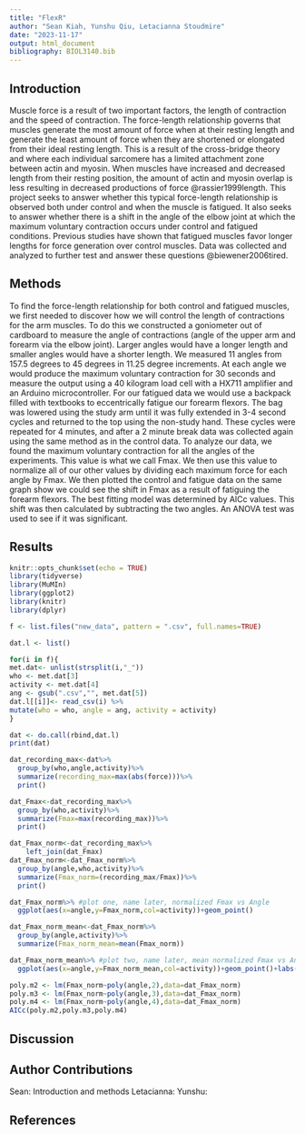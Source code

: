 ```yaml
---
title: "FlexR"
author: "Sean Kiah, Yunshu Qiu, Letacianna Stoudmire"
date: "2023-11-17"
output: html_document
bibliography: BIOL3140.bib
---
```

## Introduction

Muscle force is a result of two important factors, the length of contraction and the speed of contraction. The force-length relationship governs that muscles generate the most amount of force when at their resting length and generate the least amount of force when they are shortened or elongated from their ideal resting length. This is a result of the cross-bridge theory and where each individual sarcomere has a limited attachment zone between actin and myosin. When muscles have increased and decreased length from their resting position, the amount of actin and myosin overlap is less resulting in decreased productions of force @rassier1999length. This project seeks to answer whether this typical force-length relationship is observed both under control and when the muscle is fatigued. It also seeks to answer whether there is a shift in the angle of the elbow joint at which the maximum voluntary contraction occurs under control and fatigued conditions. Previous studies have shown that fatigued muscles favor longer lengths for force generation over control muscles. Data was collected and analyzed to further test and answer these questions @biewener2006tired.

## Methods

To find the force-length relationship for both control and fatigued muscles, we first needed to discover how we will control the length of contractions for the arm muscles. To do this we constructed a goniometer out of cardboard to measure the angle of contractions (angle of the upper arm and forearm via the elbow joint). Larger angles would have a longer length and smaller angles would have a shorter length. We measured 11 angles from 157.5 degrees to 45 degrees in 11.25 degree increments. At each angle we would produce the maximum voluntary contraction for 30 seconds and measure the output using a 40 kilogram load cell with a HX711 amplifier and an Arduino microcontroller. For our fatigued data we would use a backpack filled with textbooks to eccentrically fatigue our forearm flexors. The bag was lowered using the study arm until it was fully extended in 3-4 second cycles and returned to the top using the non-study hand. These cycles were repeated for 4 minutes, and after a 2 minute break data was collected again using the same method as in the control data. 
To analyze our data, we found the maximum voluntary contraction for all the angles of the experiments. This value is what we call Fmax. We then use this value to normalize all of our other values by dividing each maximum force for each angle by Fmax. We then plotted the control and fatigue data on the same graph show we could see the shift in Fmax as a result of fatiguing the forearm flexors. The best fitting model was determined by AICc values. This shift was then calculated by subtracting the two angles. An ANOVA test was used to see if it was significant. 

## Results

```r
knitr::opts_chunk$set(echo = TRUE)
library(tidyverse)
library(MuMIn)
library(ggplot2)
library(knitr)
library(dplyr)
```
```r
f <- list.files("new_data", pattern = ".csv", full.names=TRUE)

dat.l <- list()

for(i in f){
met.dat<- unlist(strsplit(i,"_"))
who <- met.dat[3]
activity <- met.dat[4]
ang <- gsub(".csv","", met.dat[5])
dat.l[[i]]<- read_csv(i) %>%
mutate(who = who, angle = ang, activity = activity)
}

dat <- do.call(rbind,dat.l)
print(dat)

dat_recording_max<-dat%>%
  group_by(who,angle,activity)%>%
  summarize(recording_max=max(abs(force)))%>%
  print()

dat_Fmax<-dat_recording_max%>%
  group_by(who,activity)%>%
  summarize(Fmax=max(recording_max))%>%
  print()

dat_Fmax_norm<-dat_recording_max%>%
    left_join(dat_Fmax)
dat_Fmax_norm<-dat_Fmax_norm%>%
  group_by(angle,who,activity)%>%
  summarize(Fmax_norm=(recording_max/Fmax))%>%
  print()
```
```r
dat_Fmax_norm%>% #plot one, name later, normalized Fmax vs Angle
  ggplot(aes(x=angle,y=Fmax_norm,col=activity))+geom_point()

dat_Fmax_norm_mean<-dat_Fmax_norm%>%
  group_by(angle,activity)%>%
  summarize(Fmax_norm_mean=mean(Fmax_norm))

dat_Fmax_norm_mean%>% #plot two, name later, mean normalized Fmax vs Angle
  ggplot(aes(x=angle,y=Fmax_norm_mean,col=activity))+geom_point()+labs(y="Mean Normalized Fmax", x="Angle")
```
```r
poly.m2 <- lm(Fmax_norm~poly(angle,2),data=dat_Fmax_norm) 
poly.m3 <- lm(Fmax_norm~poly(angle,3),data=dat_Fmax_norm) 
poly.m4 <- lm(Fmax_norm~poly(angle,4),data=dat_Fmax_norm) 
AICc(poly.m2,poly.m3,poly.m4)
```

## Discussion


## Author Contributions
Sean: Introduction and methods
Letacianna:
Yunshu:

## References




